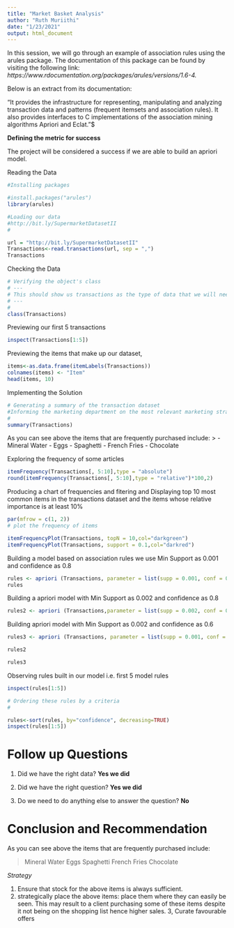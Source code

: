 ---
title: "Market Basket Analysis"
author: "Ruth Muriithi"
date: "1/23/2021"
output: html_document
---

In this session, we will go through an example of association rules using the arules package. The documentation of this package can be found by visiting the following link:
*https://www.rdocumentation.org/packages/arules/versions/1.6-4.*

Below is an extract from its documentation:

"It provides the infrastructure for representing, manipulating and analyzing transaction data and patterns (frequent itemsets and association rules). It also provides interfaces to C implementations of the association mining algorithms Apriori and Eclat."$

**Defining the metric for success**

The project will be considered a success if we are able to build an apriori model. 

Reading the Data
```{r}
#Installing packages

#install.packages("arules")
library(arules)

#Loading our data 
#http://bit.ly/SupermarketDatasetII
#

url = "http://bit.ly/SupermarketDatasetII"
Transactions<-read.transactions(url, sep = ",")
Transactions
```
Checking the Data 

```{r}
# Verifying the object's class
# ---
# This should show us transactions as the type of data that we will need
# ---
# 
class(Transactions)
```
Previewing our first 5 transactions

```{r}
inspect(Transactions[1:5])

```
Previewing the items that make up our dataset,

```{r}
items<-as.data.frame(itemLabels(Transactions))
colnames(items) <- "Item"
head(items, 10)
```
 
Implementing the Solution

```{r}
# Generating a summary of the transaction dataset
#Informing the marketing department on the most relevant marketing strategies that will result in the highest no. of sales
# 
summary(Transactions)

```
As you can see above the items that are frequently purchased include: 
>
- Mineral Water 
- Eggs 
- Spaghetti 
- French Fries 
- Chocolate 


Exploring the frequency of some articles 

```{r}

itemFrequency(Transactions[, 5:10],type = "absolute")
round(itemFrequency(Transactions[, 5:10],type = "relative")*100,2)
```
Producing a chart of frequencies and fitering and Displaying top 10 most common items in the transactions dataset and the items whose relative importance is at least 10%

```{r}
par(mfrow = c(1, 2))
# plot the frequency of items

itemFrequencyPlot(Transactions, topN = 10,col="darkgreen")
itemFrequencyPlot(Transactions, support = 0.1,col="darkred")

```
Building a model based on association rules we use Min Support as 0.001 and confidence as 0.8

```{r}
rules <- apriori (Transactions, parameter = list(supp = 0.001, conf = 0.8))
rules
```
 
Building a apriori model with Min Support as 0.002 and confidence as 0.8

```{r}
rules2 <- apriori (Transactions,parameter = list(supp = 0.002, conf = 0.8)) 

```

Building apriori model with Min Support as 0.002 and confidence as 0.6

```{r}
rules3 <- apriori (Transactions, parameter = list(supp = 0.001, conf = 0.6)) 

rules2

rules3
```

Observing rules built in our model i.e. first 5 model rules
 

```{r}
inspect(rules[1:5])

# Ordering these rules by a criteria 
# 

rules<-sort(rules, by="confidence", decreasing=TRUE)
inspect(rules[1:5])
```

# Follow up Questions

1. Did we have the right data? **Yes we did**

2. Did we have the right question? **Yes we did**

3. Do we need to do anything else to answer the question? **No**


# Conclusion and Recommendation

As you can see above the items that are frequently purchased include:

>Mineral Water
Eggs
Spaghetti
French Fries
Chocolate

$Strategy$ 

1. Ensure that stock for the above items is always sufficient. 
2. strategically place the above items: place them where they can easily be seen. This may result to a client purchasing some of these items despite it not being on the shopping list hence higher sales.
3, Curate favourable offers